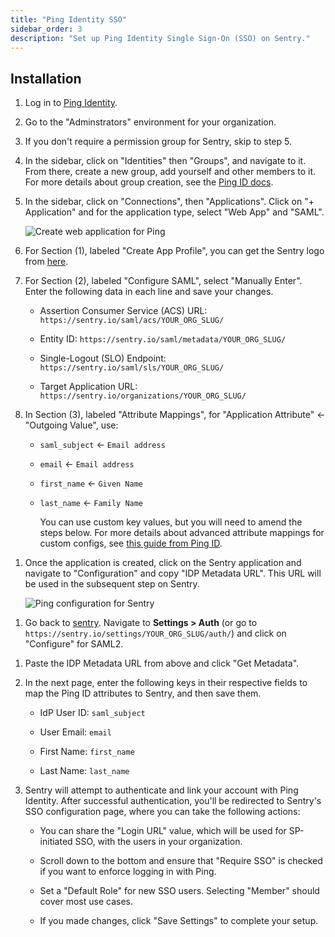 ```yaml
---
title: "Ping Identity SSO"
sidebar_order: 3
description: "Set up Ping Identity Single Sign-On (SSO) on Sentry."
---
```


## Installation

1. Log in to [Ping Identity](https://www.pingidentity.com/en/account/sign-on.html).

1. Go to the "Adminstrators" environment for your organization.

1. If you don't require a permission group for Sentry, skip to step 5.

1. In the sidebar, click on "Identities" then "Groups", and navigate to it. From there, create a new group, add yourself and other members to it. For more details about group creation, see the [Ping ID docs](https://docs.pingidentity.com/bundle/pingone/page/vdz1610472224361.html).

1. In the sidebar, click on "Connections", then "Applications". Click on "+ Application" and for the application type, select "Web App" and "SAML".

   ![Create web application for Ping](ping-new-app.png)

1. For Section (1), labeled "Create App Profile", you can get the Sentry logo from [here](https://sentry.io/branding/).

1. For Section (2), labeled "Configure SAML", select "Manually Enter". Enter the following data in each line and save your changes.

   - Assertion Consumer Service (ACS) URL: `https://sentry.io/saml/acs/YOUR_ORG_SLUG/`

   - Entity ID: `https://sentry.io/saml/metadata/YOUR_ORG_SLUG/`

   - Single-Logout (SLO) Endpoint: `https://sentry.io/saml/sls/YOUR_ORG_SLUG/`

   - Target Application URL: `https://sentry.io/organizations/YOUR_ORG_SLUG/`

1. In Section (3), labeled "Attribute Mappings", for "Application Attribute" ← "Outgoing Value", use:

   - `saml_subject` ← `Email address`

   - `email` ← `Email address`

   - `first_name` ← `Given Name`

   - `last_name` ← `Family Name`

     You can use custom key values, but you will need to amend the steps below. For more details about advanced attribute mappings for custom configs, see [this guide from Ping ID](https://support.pingidentity.com/s/article/PingOne-Using-Advanced-Attribute-Mapping).

1) Once the application is created, click on the Sentry application and navigate to "Configuration" and copy "IDP Metadata URL". This URL will be used in the subsequent step on Sentry.

   ![Ping configuration for Sentry](ping-configure-sentry.png)

1. Go back to [sentry](https://sentry.io). Navigate to **Settings > Auth** (or go to `https://sentry.io/settings/YOUR_ORG_SLUG/auth/`) and click on "Configure" for SAML2.

1) Paste the IDP Metadata URL from above and click "Get Metadata".

1) In the next page, enter the following keys in their respective fields to map the Ping ID attributes to Sentry, and then save them.

   - IdP User ID: `saml_subject`

   - User Email: `email`

   - First Name: `first_name`

   - Last Name: `last_name`

1) Sentry will attempt to authenticate and link your account with Ping Identity. After successful authentication, you'll be redirected to Sentry's SSO configuration page, where you can take the following actions:

   - You can share the "Login URL" value, which will be used for SP-initiated SSO, with the users in your organization.

   - Scroll down to the bottom and ensure that "Require SSO" is checked if you want to enforce logging in with Ping.

   - Set a "Default Role" for new SSO users. Selecting "Member" should cover most use cases.

   - If you made changes, click "Save Settings" to complete your setup.
